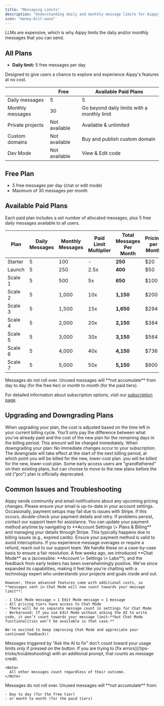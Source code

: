 ```yaml
---
title: "Messaging Limits"
description: "Understanding daily and monthly message limits for Aippy"
icon: "money-bill-wave"
---
```


LLMs are expensive, which is why Aippy limits the daily and/or monthly messages that you can send.

## All Plans

- **Daily limit:** 5 free messages per day

Designed to give users a chance to explore and experience Aippy's features at no cost.

|                  | Free          | Available Paid Plans                        |
| ---------------- | ------------- | ------------------------------------------- |
| Daily messages   | 5             | 5                                           |
| Monthly messages | 30            | Go beyond daily limits with a monthly limit |
| Private projects | Not available | Available & unlimited                       |
| Custom domains   | Not available | Buy and publish custom domain               |
| Dev Mode         | Not available | View & Edit code                            |

## Free Plan

- 5 free messages per day (chat or edit mode)
- Maximum of 30 messages per month

## Available Paid Plans

Each paid plan includes a set number of allocated messages, plus 5 free daily messages available to all users.

| Plan    | Daily Messages | Monthly Messages | Paid Limit Multiplier | Total Messages Per Month | Pricing per Month |
| ------- | -------------- | ---------------- | --------------------- | ------------------------ | ----------------- |
| Starter | 5              | 100              | -                     | **250**                  | $20               |
| Launch  | 5              | 250              | 2.5x                  | **400**                  | $50               |
| Scale 1 | 5              | 500              | 5x                    | **650**                  | $100              |
| Scale 2 | 5              | 1,000            | 10x                   | **1,150**                | $200              |
| Scale 3 | 5              | 1,500            | 15x                   | **1,650**                | $294              |
| Scale 4 | 5              | 2,000            | 20x                   | **2,150**                | $384              |
| Scale 5 | 5              | 3,000            | 30x                   | **3,150**                | $564              |
| Scale 6 | 5              | 4,000            | 40x                   | **4,150**                | $736              |
| Scale 7 | 5              | 5,000            | 50x                   | **5,150**                | $900              |

<Note>
  Messages do not roll over. Unused messages will **not accumulate** from day to
  day (for the free tier) or month to month (for the paid tiers).
</Note>

For detailed information about subscription options, visit our [subscription page](https://aippy.ai/pricing).

## Upgrading and Downgrading Plans

<AccordionGroup>
  <Accordion title="Upgrading">
    When upgrading your plan, the cost is adjusted based on the time left in
    your current billing cycle. You’ll only pay the difference between what
    you’ve already paid and the cost of the new plan for the remaining days in
    the billing period. This amount will be charged immediately.
  </Accordion>
  <Accordion title="Downgrading">
    When downgrading your plan: No immediate changes occur to your subscription.
    The downgrade will take effect at the start of the next billing period, at
    which point you will be billed for the new, lower-cost plan.
    you will be billed for the new, lower-cost plan.
  </Accordion>
  <Accordion title="Legacy Plans">
    Some early access users are "grandfathered" on their existing plans, but can
    choose to move to the new plans before the old ("pro") plan is officially
    deprecated.
  </Accordion>
</AccordionGroup>

## Common Issues and Troubleshooting

<AccordionGroup>
  <Accordion title="Pricing Changes or Charges">
    Aippy sends community and email notifications about any upcoming pricing changes. Please ensure your email is up-to-date in your account settings.
  </Accordion>
  <Accordion title="Errors During Payment Setup">
    Occasionally, payment setups may fail due to issues with Stripe. If this occurs, double-check your payment details and retry. If problems persist, contact our support team for assistance.
  </Accordion>
  <Accordion title="Change payment cards">
    You can update your payment method anytime by navigating to **Account Settings \> Plans & Billing** and managing your details through Stripe.
  </Accordion>
  <Accordion title="Paid Users Losing Access">
    This typically happens due to billing issues (e.g., expired cards). Ensure your payment method is valid to avoid interruptions.
  </Accordion>
  <Accordion title="Resolving Overages or Refunds">
    If you experience message overages or require a refund, reach out to our support team. We handle these on a case-by-case basis to ensure a fair resolution.
  </Accordion>
  <Accordion title="'Chat Mode' credits consumption">
    A few weeks ago, we introduced **Chat Mode** as a  (accessible: **Account \> Settings \> Labs**), and the feedback from early testers has been overwhelmingly positive. We've since expanded its capabilities, making it feel like you're chatting with a technology expert who understands your projects and goals inside and out.

    However, these advanced features come with additional costs, so **messages sent in Chat Mode will now count towards your message limit**:

    - 1 Chat Mode message = 1 Edit Mode message = 1 message
    - All pricing tiers have access to Chat Mode
    - There will be no separate message count in settings for Chat Mode
    - Workaround: If you use Edit Mode without asking the AI to write code, it won’t count towards your message limit—**but Chat Mode functionalities won’t be available in that case.**

    We're excited to keep improving Chat Mode and appreciate your continued feedback\!
  </Accordion>
  <Accordion title="'Try to Fix' button counting as messages">
    Messages triggered by "Ask the AI to fix" don't count toward your usage limits only if pressed on the button. If you are trying to [fix errors](/tips-tricks/troubleshooting) with an additional prompt, that counts as message credit.

    <Note>
      All other messages count regardless of their outcome.
    </Note>
  </Accordion>
  <Accordion title="Messages roll over">
    Messages do not roll over. Unused messages will **not accumulate** from:

    - Day to day (for the free tier)
    - or month to month (for the paid tiers)
  </Accordion>
</AccordionGroup>